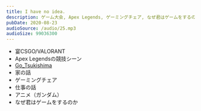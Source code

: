 ```yaml
---
title: I have no idea.
description: ゲーム大会, Apex Legends, ゲーミングチェア, なぜ君はゲームをするのか
pubDate: 2020-08-23
audioSource: /audio/25.mp3
audioSize: 99036300
---
```


- 宴CSGO/VALORANT
- Apex Legendsの競技シーン
- [Go_Tsukishima](https://www.twitch.tv/go_tsukishima)
- 家の話
- ゲーミングチェア
- 仕事の話
- アニメ（ガンダム）
- なぜ君はゲームをするのか